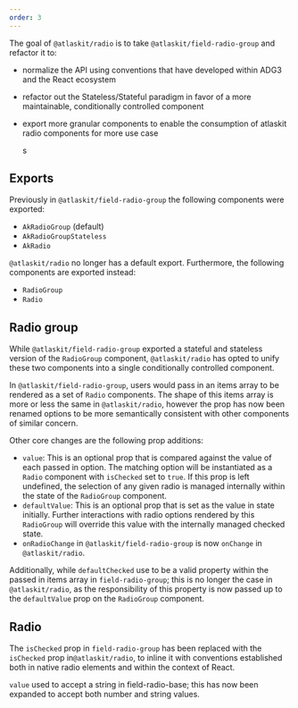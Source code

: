 ```yaml
---
order: 3
---
```


The goal of `@atlaskit/radio` is to take `@atlaskit/field-radio-group` and refactor it to:

- normalize the API using conventions that have developed within ADG3 and the React ecosystem
- refactor out the Stateless/Stateful paradigm in favor of a more maintainable, conditionally controlled component
- export more granular components to enable the consumption of atlaskit radio components for more use case

  s

## Exports

Previously in `@atlaskit/field-radio-group` the following components were exported:

- `AkRadioGroup` (default)
- `AkRadioGroupStateless`
- `AkRadio`

`@atlaskit/radio` no longer has a default export. Furthermore, the following components are exported instead:

- `RadioGroup`
- `Radio`

## Radio group

While `@atlaskit/field-radio-group` exported a stateful and stateless version of the `RadioGroup` component, `@atlaskit/radio` has opted to unify these two components into a single conditionally controlled component.

In `@atlaskit/field-radio-group`, users would pass in an items array to be rendered as a set of `Radio` components. The shape of this items array is more or less the same in `@atlaskit/radio`, however the prop has now been renamed options to be more semantically consistent with other components of similar concern.

Other core changes are the following prop additions:

- `value`: This is an optional prop that is compared against the value of each passed in option. The matching option will be instantiated as a `Radio` component with `isChecked` set to `true`. If this prop is left undefined, the selection of any given radio is managed internally within the state of the `RadioGroup` component.
- `defaultValue`: This is an optional prop that is set as the value in state initially. Further interactions with radio options rendered by this `RadioGroup` will override this value with the internally managed checked state.
- `onRadioChange` in `@atlaskit/field-radio-group` is now `onChange` in `@atlaskit/radio`.

Additionally, while `defaultChecked` use to be a valid property within the passed in items array in `field-radio-group`; this is no longer the case in `@atlaskit/radio`, as the responsibility of this property is now passed up to the `defaultValue` prop on the `RadioGroup` component.

## Radio

The `isChecked` prop in `field-radio-group` has been replaced with the `isChecked` prop in`@atlaskit/radio`, to inline it with conventions established both in native radio elements and within the context of React.

`value` used to accept a string in field-radio-base; this has now been expanded to accept both number and string values.

